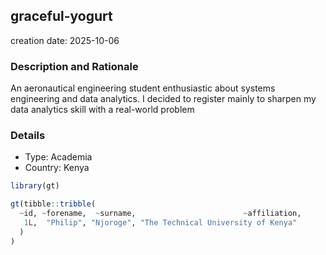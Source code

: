 
## graceful-yogurt
creation date: 2025-10-06


### Description and Rationale

An aeronautical engineering student enthusiastic about systems engineering and data analytics. I decided to register mainly to sharpen my data analytics skill with a real-world problem

### Details

* Type: Academia
* Country: Kenya

```r
library(gt)

gt(tibble::tribble(
  ~id, ~forename,  ~surname,                        ~affiliation,
   1L,  "Philip", "Njoroge", "The Technical University of Kenya"
  )
)
```

